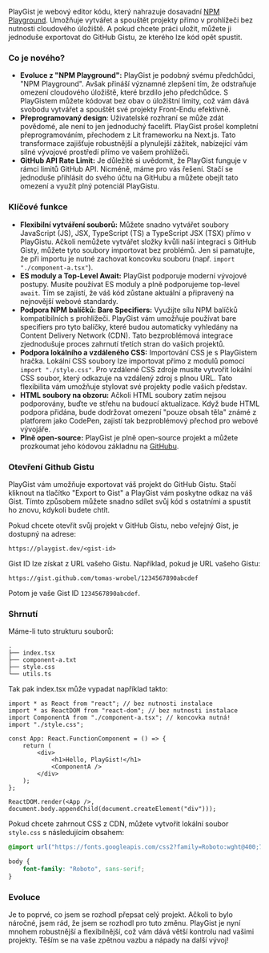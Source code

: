 
PlayGist je webový editor kódu, který nahrazuje dosavadní [NPM Playground](npm-playground.mdx). Umožňuje vytvářet a spouštět projekty přímo v prohlížeči bez nutnosti cloudového úložiště. A pokud chcete práci uložit, můžete ji jednoduše exportovat do GitHub Gistu, ze kterého lze kód opět spustit.

### Co je nového?

* **Evoluce z "NPM Playground":** PlayGist je podobný svému předchůdci, "NPM Playground". Avšak přináší významné zlepšení tím, že odstraňuje omezení cloudového úložiště, které brzdilo jeho předchůdce. S PlayGistem můžete kódovat bez obav o úložištní limity, což vám dává svobodu vytvářet a spouštět své projekty Front-Endu efektivně.
* **Přeprogramovaný design**: Uživatelské rozhraní se může zdát povědomé, ale není to jen jednoduchý facelift. PlayGist prošel kompletní přeprogramováním, přechodem z Lit frameworku na Next.js. Tato transformace zajišťuje robustnější a plynulejší zážitek, nabízející vám silné vývojové prostředí přímo ve vašem prohlížeči.
* **GitHub API Rate Limit:** Je důležité si uvědomit, že PlayGist funguje v rámci limitů GitHub API. Nicméně, máme pro vás řešení. Stačí se jednoduše přihlásit do svého účtu na GitHubu a můžete obejít tato omezení a využít plný potenciál PlayGistu.

### Klíčové funkce

* **Flexibilní vytváření souborů:** Můžete snadno vytvářet soubory JavaScript (JS), JSX, TypeScript (TS) a TypeScript JSX (TSX) přímo v PlayGistu. Ačkoli nemůžete vytvářet složky kvůli naší integraci s GitHub Gisty, můžete tyto soubory importovat bez problémů. Jen si pamatujte, že při importu je nutné zachovat koncovku souboru (např. `import "./component-a.tsx"`).
* **ES moduly a Top-Level Await:** PlayGist podporuje moderní vývojové postupy. Musíte používat ES moduly a plně podporujeme top-level `await`. Tím se zajistí, že váš kód zůstane aktuální a připravený na nejnovější webové standardy.
* **Podpora NPM balíčků: Bare Specifiers:** Využijte sílu NPM balíčků kompatibilních s prohlížeči. PlayGist vám umožňuje používat bare specifiers pro tyto balíčky, které budou automaticky vyhledány na Content Delivery Network (CDN). Tato bezproblémová integrace zjednodušuje proces zahrnutí třetích stran do vašich projektů.
* **Podpora lokálního a vzdáleného CSS:** Importování CSS je s PlayGistem hračka. Lokální CSS soubory lze importovat přímo z modulů pomocí `import "./style.css"`. Pro vzdálené CSS zdroje musíte vytvořit lokální CSS soubor, který odkazuje na vzdálený zdroj s plnou URL. Tato flexibilita vám umožňuje stylovat své projekty podle vašich představ.
* **HTML soubory na obzoru:** Ačkoli HTML soubory zatím nejsou podporovány, buďte ve střehu na budoucí aktualizace. Když bude HTML podpora přidána, bude dodržovat omezení "pouze obsah těla" známé z platforem jako CodePen, zajistí tak bezproblémový přechod pro webové vývojáře.
* **Plně open-source:** PlayGist je plně open-source projekt a můžete prozkoumat jeho kódovou základnu na [GitHubu](https://github.com/tomas-wrobel/playgist).

### Otevření Github Gistu

PlayGist vám umožňuje exportovat váš projekt do GitHub Gistu. Stačí kliknout na tlačítko "Export to Gist" a PlayGist vám poskytne odkaz na váš Gist. Tímto způsobem můžete snadno sdílet svůj kód s ostatními a spustit ho znovu, kdykoli budete chtít.

Pokud chcete otevřít svůj projekt v GitHub Gistu, nebo veřejný Gist, je dostupný na adrese:

```
https://playgist.dev/<gist-id>
```

Gist ID lze získat z URL vašeho Gistu. Například, pokud je URL vašeho Gistu:

```
https://gist.github.com/tomas-wrobel/1234567890abcdef
```

Potom je vaše Gist ID `1234567890abcdef`.

### Shrnutí

Máme-li tuto strukturu souborů:

```
.
├── index.tsx
├── component-a.txt
├── style.css
└── utils.ts
```

Tak pak index.tsx může vypadat například takto:

```tsx
import * as React from "react"; // bez nutnosti instalace
import * as ReactDOM from "react-dom"; // bez nutnosti instalace
import ComponentA from "./component-a.tsx"; // koncovka nutná!
import "./style.css";

const App: React.FunctionComponent = () => {
    return (
        <div>
            <h1>Hello, PlayGist!</h1>
            <ComponentA />
        </div>
    );
};

ReactDOM.render(<App />, document.body.appendChild(document.createElement("div")));
```

Pokud chcete zahrnout CSS z CDN, můžete vytvořit lokální soubor `style.css` s následujícím obsahem:

```css
@import url("https://fonts.googleapis.com/css2?family=Roboto:wght@400;700&display=swap");

body {
    font-family: "Roboto", sans-serif;
}
```

### Evoluce

Je to poprvé, co jsem se rozhodl přepsat celý projekt. Ačkoli to bylo náročné, jsem rád, že jsem se rozhodl pro tuto změnu. PlayGist je nyní mnohem robustnější a flexibilnější, což vám dává větší kontrolu nad vašimi projekty. Těším se na vaše zpětnou vazbu a nápady na další vývoj!